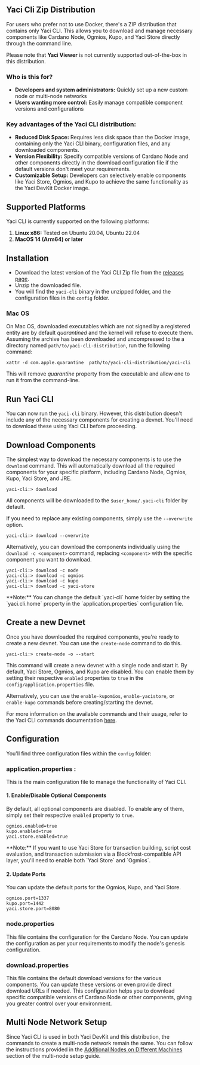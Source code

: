 
## Yaci Cli Zip Distribution

For users who prefer not to use Docker, there's a ZIP distribution that contains only Yaci CLI. This allows you to download
and manage necessary components like Cardano Node, Ogmios, Kupo, and Yaci Store directly through the command line.

Please note that **Yaci Viewer** is not currently supported out-of-the-box in this distribution.

### Who is this for?

- **Developers and system administrators:** Quickly set up a new custom node or multi-node networks
- **Users wanting more control:** Easily manage compatible component versions and configurations

### Key advantages of the Yaci CLI distribution:

- **Reduced Disk Space:** Requires less disk space than the Docker image, containing only the Yaci CLI binary, configuration files, and any downloaded components.
- **Version Flexibility:** Specify compatible versions of Cardano Node and other components directly in the download configuration file if the default versions don't meet your requirements.
- **Customizable Setup:** Developers can selectively enable components like Yaci Store, Ogmios, and Kupo to achieve the same functionality as the Yaci DevKit Docker image.


## Supported Platforms

Yaci CLI is currently supported on the following platforms:

1. **Linux x86:** Tested on Ubuntu 20.04, Ubuntu 22.04
2. **MacOS 14 (Arm64) or later**

## Installation

- Download the latest version of the Yaci CLI Zip file from the [releases page](https://github.com/bloxbean/yaci-devkit/releases).
- Unzip the downloaded file.
- You will find the `yaci-cli` binary in the unzipped folder, and the configuration files in the `config` folder.

### Mac OS

On Mac OS, downloaded executables which are not signed by a registered entity are by default _quarantined_ and the kernel will refuse to execute them.
Assuming the archive has been downloaded and uncompressed to the a directory named `path/to/yaci-cli-distribution`, run the following command:

```
xattr -d com.apple.quarantine  path/to/yaci-cli-distribution/yaci-cli
```

This will remove _quarantine_ property from the executable and allow one to run it from the command-line.

## Run Yaci CLI

You can now run the `yaci-cli` binary. However, this distribution doesn't include any of the necessary components for creating a devnet.
You'll need to download these using Yaci CLI before proceeding.


## Download Components

The simplest way to download the necessary components is to use the `download` command. This will automatically download all
the required components for your specific platform, including Cardano Node, Ogmios, Kupo, Yaci Store, and JRE.

```shell
yaci-cli:> download
```

All components will be downloaded to the `$user_home/.yaci-cli` folder by default.

If you need to replace any existing components, simply use the `--overwrite` option.


```shell
yaci-cli:> download --overwrite
```

Alternatively, you can download the components individually using the `download -c <component>` command, replacing `<component>` with the specific component you want to download.

```shell
yaci-cli:> download -c node
yaci-cli:> download -c ogmios
yaci-cli:> download -c kupo
yaci-cli:> download -c yaci-store
```

<Callout type="warning">
**Note:** You can change the default `yaci-cli` home folder by setting the `yaci.cli.home` property in the `application.properties` configuration file.
</Callout>

## Create a new Devnet

Once you have downloaded the required components, you're ready to create a new devnet. You can use the `create-node` command to do this.

```shell
yaci-cli:> create-node -o --start
```

This command will create a new devnet with a single node and start it. By default, Yaci Store, Ogmios, and Kupo are disabled.
You can enable them by setting their respective `enabled` properties to `true` in the `config/application.properties` file.

Alternatively, you can use the `enable-kupomios`, `enable-yacistore`, or `enable-kupo` commands before creating/starting the devnet.

For more information on the available commands and their usage, refer to the Yaci CLI commands documentation [here](/commands).

## Configuration

You'll find three configuration files within the `config` folder:

### **application.properties :**

This is the main configuration file to manage the functionality of Yaci CLI.

#### 1. Enable/Disable Optional Components

By default, all optional components are disabled. To enable any of them, simply set their respective `enabled` property to `true`.

```properties
ogmios.enabled=true
kupo.enabled=true
yaci.store.enabled=true
```
<Callout type="warning">
**Note:** If you want to use Yaci Store for transaction building, script cost evaluation, and transaction submission via a Blockfrost-compatible API layer,
you'll need to enable both `Yaci Store` and `Ogmios`.

</Callout>

#### 2. Update Ports
You can update the default ports for the Ogmios, Kupo, and Yaci Store.

```properties
ogmios.port=1337
kupo.port=1442
yaci.store.port=8080
```

### **node.properties**

This file contains the configuration for the Cardano Node. You can update the configuration as per your requirements to modify the node's genesis configuration.

### **download.properties**

This file contains the default download versions for the various components. You can update these versions or even provide direct download URLs if needed.
This configuration helps you to download specific compatible versions of Cardano Node or other components, giving you greater control over your environment.

## Multi Node Network Setup

Since Yaci CLI is used in both Yaci DevKit and this distribution, the commands to create a multi-node network remain the same.
You can follow the instructions provided in the [Additional Nodes on Different Machines](/multi-node-setup#additional-nodes-on-different-machines) section of the multi-node setup guide.




